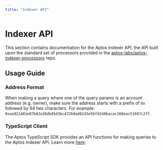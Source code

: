```yaml
---
title: "Indexer API"
---
```


# Indexer API


<BetaNotice />

This section contains documentation for the Aptos Indexer API, the API built upon the standard set of processors provided in the [aptos-labs/aptos-indexer-processors](https://github.com/aptos-labs/aptos-indexer-processors) repo.

## Usage Guide

### Address Format

When making a query where one of the query params is an account address (e.g. owner), make sure the address starts with a prefix of `0x` followed by 64 hex characters. For example: `0xaa921481e07b82a26dbd5d3bc472b9ad82d3e5bfd248bacac160eac51687c2ff`.

### TypeScript Client

The Aptos TypeScript SDK provides an API functions for making queries to the Aptos Indexer API. Learn more [here](../../sdks/ts-sdk/fetch-data-from-chain.md).
